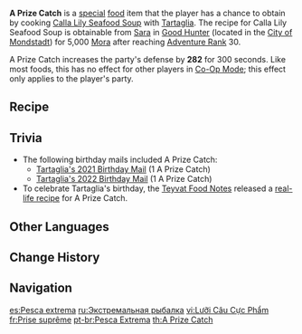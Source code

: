 {{Food Infobox
|id              = 108175
|description     = It looks like a trapped beast floundering in an ocean of blood, its death throes an inaudible scream... But Tartaglia smiles and explains that this is something he fished out of the sea, with some products from his homeland on the side.
|type            = DEF-Boosting Dishes
|effectType      = DEF Up
|effect          = Increases all party members' DEF by '''282''' for 300s.
|eff_att1        = DEF
|rarity          = 3
|character       = Tartaglia
|base            = Calla Lily Seafood Soup
}}
'''A Prize Catch''' is a [[:Category:Special Dishes|special]] [[food]] item that the player has a chance to obtain by cooking [[Calla Lily Seafood Soup]] with [[Tartaglia]]. The recipe for Calla Lily Seafood Soup is obtainable from [[Sara]] in [[Good Hunter]] (located in the [[City of Mondstadt]]) for 5,000 [[Mora]] after reaching [[Adventure Rank]] 30.

A Prize Catch increases the party's defense by '''282''' for 300 seconds. Like most foods, this has no effect for other players in [[Co-Op Mode]]; this effect only applies to the player's party.

==Recipe==
{{Recipe
|type = Cooking
|character = Tartaglia
|Crab = 4
|Calla Lily = 1
|Mint = 2
|sort = Crab,Calla Lily,Mint
}}

==Trivia==
* The following birthday mails included A Prize Catch:
** [[Birthday/Tartaglia#Finally, the day has come!|Tartaglia's 2021 Birthday Mail]] (1 A Prize Catch)
** [[Birthday/Tartaglia#Let's Meet Up!|Tartaglia's 2022 Birthday Mail]] (1 A Prize Catch)
* To celebrate Tartaglia's birthday, the [[Teyvat Food Notes]] released a [https://ys.mihoyo.com/main/news/detail/16514 real-life recipe] for A Prize Catch.

==Other Languages==
{{Other Languages
|en      = A Prize Catch
|zhs     = 极致一钓
|zhs_rm  = Jízhì Yī Diào
|zht     = 極致一釣
|zht_rm  = Jízhì Yī Diào
|zh_tl   = The Ultimate Catch
|ja      = 極みの一釣り
|ja_rm   = Kiwami no Hitotsuri
|ja_tl   = The Ultimate Catch
|ko      = 낚시의 극치
|ko_rm   = Naksi-ui Geukchi
|ko_tl   = The Height of Fishing
|es      = Pesca extrema
|es_tl   = Extreme Catch
|fr      = Prise suprême
|fr_tl   = Supreme Catch
|ru      = Экстремальная рыбалка
|ru_tl   = Extreme Fishing Trip
|th      = A Prize Catch
|vi      = Lưỡi Câu Cực Phẩm
|vi_tl   = Excellent Fish Hook
|de      = Guter Fang
|de_tl   = Good Catch
|id      = A Prize Catch
|pt      = Pesca Extrema
|pt_tl   = Extreme Fishing
}}

==Change History==
{{Change History|1.1}}

==Navigation==
{{Food Navbox|type=Special Dishes}}

[[es:Pesca extrema]]
[[ru:Экстремальная рыбалка]]
[[vi:Lưỡi Câu Cực Phẩm]]
[[fr:Prise suprême]]
[[pt-br:Pesca Extrema]]
[[th:A Prize Catch]]